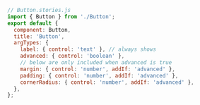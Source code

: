 ```js
// Button.stories.js
import { Button } from './Button';
export default {
  component: Button,
  title: 'Button',
  argTypes: {
    label: { control: 'text' }, // always shows
    advanced: { control: 'boolean' },
    // below are only included when advanced is true
    margin: { control: 'number', addIf: 'advanced' },
    padding: { control: 'number', addIf: 'advanced' },
    cornerRadius: { control: 'number', addIf: 'advanced' },
  },
};
```
